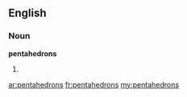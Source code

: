 ==English==

===Noun===
'''pentahedrons'''

# {{plural of|[[pentahedron]]}}

[[ar:pentahedrons]]
[[fr:pentahedrons]]
[[my:pentahedrons]]
